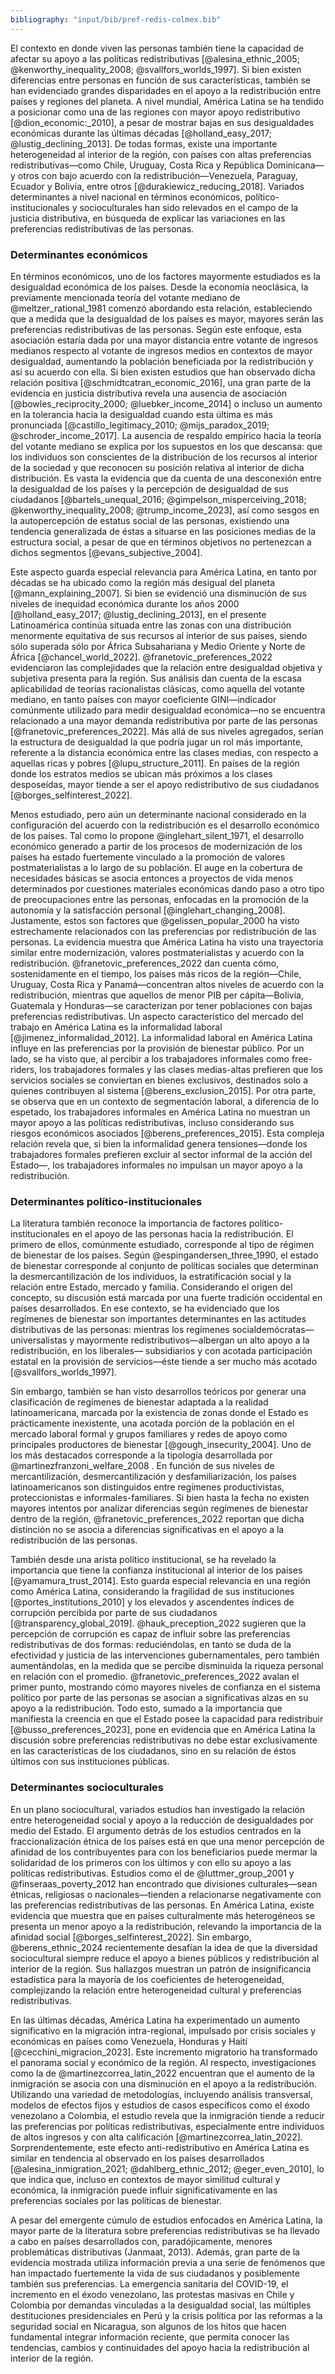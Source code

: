```yaml
---
bibliography: "input/bib/pref-redis-colmex.bib"
---
```


El contexto en donde viven las personas también tiene la capacidad de afectar su apoyo a las políticas redistributivas [@alesina_ethnic_2005; @kenworthy_inequality_2008; @svallfors_worlds_1997]. Si bien existen diferencias entre personas en función de sus características, también se han evidenciado grandes disparidades en el apoyo a la redistribución entre países y regiones del planeta. A nivel mundial, América Latina se ha tendido a posicionar como una de las regiones con mayor apoyo redistributivo [@dion_economic:_2010], a pesar de mostrar bajas en sus desigualdades económicas durante las últimas décadas [@holland_easy_2017; @lustig_declining_2013]. De todas formas, existe una importante heterogeneidad al interior de la región, con países con altas preferencias redistributivas—como Chile, Uruguay, Costa Rica y República Dominicana—y otros con bajo acuerdo con la redistribución—Venezuela, Paraguay, Ecuador y Bolivia, entre otros [@durakiewicz_reducing_2018]. Variados determinantes a nivel nacional en términos económicos, político-institucionales y socioculturales han sido relevados en el campo de la justicia distributiva, en búsqueda de explicar las variaciones en las preferencias redistributivas de las personas.

### Determinantes económicos

En términos económicos, uno de los factores mayormente estudiados es la desigualdad económica de los países. Desde la economía neoclásica, la previamente mencionada teoría del votante mediano de @meltzer_rational_1981 comenzó abordando esta relación, estableciendo que a medida que la desigualdad de los países es mayor, mayores serán las preferencias redistributivas de las personas. Según este enfoque, esta asociación estaría dada por una mayor distancia entre votante de ingresos medianos respecto al votante de ingresos medios en contextos de mayor desigualdad, aumentando la población beneficiada por la redistribución y así su acuerdo con ella. Si bien existen estudios que han observado dicha relación positiva [@schmidtcatran_economic_2016], una gran parte de la evidencia en justicia distributiva revela una ausencia de asociación [@bowles_reciprocity_2000; @luebker_income_2014] o incluso un aumento en la tolerancia hacia la desigualdad cuando esta última es más pronunciada [@castillo_legitimacy_2010; @mijs_paradox_2019; @schroder_income_2017]. La ausencia de respaldo empírico hacia la teoría del votante mediano se explica por los supuestos en los que descansa: que los individuos son conscientes de la distribución de los recursos al interior de la sociedad y que reconocen su posición relativa al interior de dicha distribución. Es vasta la evidencia que da cuenta de una desconexión entre la desigualdad de los países y la percepción de desigualdad de sus ciudadanos [@bartels_unequal_2016; @gimpelson_misperceiving_2018; @kenworthy_inequality_2008; @trump_income_2023], así como sesgos en la autopercepción de estatus social de las personas, existiendo una tendencia generalizada de éstas a situarse en las posiciones medias de la estructura social, a pesar de que en términos objetivos no pertenezcan a dichos segmentos [@evans_subjective_2004].

Este aspecto guarda especial relevancia para América Latina, en tanto por décadas se ha ubicado como la región más desigual del planeta [@mann_explaining_2007]. Si bien se evidenció una disminución de sus niveles de inequidad económica durante los años 2000 [@holland_easy_2017; @lustig_declining_2013], en el presente Latinoamérica continúa situada entre las zonas con una distribución menormente equitativa de sus recursos al interior de sus países, siendo sólo superada sólo por África Subsahariana y Medio Oriente y Norte de África [@chancel_world_2022]. @franetovic_preferences_2022 evidenciaron las complejidades que la relación entre desigualdad objetiva y subjetiva presenta para la región. Sus análisis dan cuenta de la escasa aplicabilidad de teorías racionalistas clásicas, como aquella del votante mediano, en tanto países con mayor coeficiente GINI—indicador comúnmente utilizado para medir desigualdad económica—no se encuentra relacionado a una mayor demanda redistributiva por parte de las personas [@franetovic_preferences_2022]. Más allá de sus niveles agregados, serían la estructura de desigualdad la que podría jugar un rol más importante, referente a la distancia económica entre las clases medias, con respecto a aquellas ricas y pobres [@lupu_structure_2011]. En países de la región donde los estratos medios se ubican más próximos a los clases desposeídas, mayor tiende a ser el apoyo redistributivo de sus ciudadanos [@borges_selfinterest_2022].

Menos estudiado, pero aún un determinante nacional considerado en la configuración del acuerdo con la redistribución es el desarrollo económico de los países. Tal como lo propone @inglehart_silent_1971, el desarrollo económico generado a partir de los procesos de modernización de los países ha estado fuertemente vinculado a la promoción de valores postmaterialistas a lo largo de su población. El auge en la cobertura de necesidades básicas se asocia entonces a proyectos de vida menos determinados por cuestiones materiales económicas dando paso a otro tipo de preocupaciones entre las personas, enfocadas en la promoción de la autonomía y la satisfacción personal [@inglehart_changing_2008]. Justamente, estos son factores que @gelissen_popular_2000 ha visto estrechamente relacionados con las preferencias por redistribución de las personas. La evidencia muestra que América Latina ha visto una trayectoria similar entre modernización, valores postmaterialistas y acuerdo con la redistribución. @franetovic_preferences_2022 dan cuenta cómo, sostenidamente en el tiempo, los países más ricos de la región—Chile, Uruguay, Costa Rica y Panamá—concentran altos niveles de acuerdo con la redistribución, mientras que aquellos de menor PIB per cápita—Bolivia, Guatemala y Honduras—se caracterizan por tener poblaciones con bajas preferencias redistributivas. Un aspecto característico del mercado del trabajo en América Latina es la informalidad laboral [@jimenez_informalidad_2012]. La informalidad laboral en América Latina influye en las preferencias por la provisión de bienestar público. Por un lado, se ha visto que, al percibir a los trabajadores informales como free-riders, los trabajadores formales y las clases medias-altas prefieren que los servicios sociales se conviertan en bienes exclusivos, destinados solo a quienes contribuyen al sistema [@berens_exclusion_2015]. Por otra parte, se observa que en un contexto de segmentación laboral, a diferencia de lo espetado, los trabajadores informales en América Latina no muestran un mayor apoyo a las políticas redistributivas, incluso considerando sus riesgos económicos asociados [@berens_preferences_2015]. Esta compleja relación revela que, si bien la informalidad genera tensiones—donde los trabajadores formales prefieren excluir al sector informal de la acción del Estado—, los trabajadores informales no impulsan un mayor apoyo a la redistribución.

### Determinantes político-institucionales

La literatura también reconoce la importancia de factores político-institucionales en el apoyo de las personas hacia la redistribución. El primero de ellos, comúnmente estudiado, corresponde al tipo de régimen de bienestar de los países. Según @espingandersen_three_1990, el estado de bienestar corresponde al conjunto de políticas sociales que determinan la desmercantilización de los individuos, la estratificación social y la relación entre Estado, mercado y familia. Considerando el origen del concepto, su discusión está marcada por una fuerte tradición occidental en países desarrollados. En ese contexto, se ha evidenciado que los regímenes de bienestar son importantes determinantes en las actitudes distributivas de las personas: mientras los regímenes socialdemócratas—universalistas y mayormente redistributivos—albergan un alto apoyo a la redistribución, en los liberales— subsidiarios y con acotada participación estatal en la provisión de servicios—éste tiende a ser mucho más acotado [@svallfors_worlds_1997].

Sin embargo, también se han visto desarrollos teóricos por generar una clasificación de regímenes de bienestar adaptada a la realidad latinoamericana, marcada por la existencia de zonas donde el Estado es prácticamente inexistente, una acotada porción de la población en el mercado laboral formal y grupos familiares y redes de apoyo como principales productores de bienestar [@gough_insecurity_2004]. Uno de los más destacados corresponde a la tipología desarrollada por @martinezfranzoni_welfare_2008 . En función de sus niveles de mercantilización, desmercantilización y desfamiliarización, los países latinoamericanos son distinguidos entre regímenes productivistas, proteccionistas e informales-familiares. Si bien hasta la fecha no existen mayores intentos por analizar diferencias según regímenes de bienestar dentro de la región, @franetovic_preferences_2022 reportan que dicha distinción no se asocia a diferencias significativas en el apoyo a la redistribución de las personas.

También desde una arista político institucional, se ha revelado la importancia que tiene la confianza institucional al interior de los países [@yamamura_trust_2014]. Esto guarda especial relevancia en una región como América Latina, considerando la fragilidad de sus instituciones [@portes_institutions_2010] y los elevados y ascendentes índices de corrupción percibida por parte de sus ciudadanos [@transparency_global_2019]. @hauk_preception_2022 sugieren que la percepción de corrupción es capaz de influir sobre las preferencias redistributivas de dos formas: reduciéndolas, en tanto se duda de la efectividad y justicia de las intervenciones gubernamentales, pero también aumentándolas, en la medida que se percibe disminuida la riqueza personal en relación con el promedio. @franetovic_preferences_2022 avalan el primer punto, mostrando cómo mayores niveles de confianza en el sistema político por parte de las personas se asocian a significativas alzas en su apoyo a la redistribución. Todo esto, sumado a la importancia que manifiesta la creencia en que el Estado posee la capacidad para redistribuir [@busso_preferences_2023], pone en evidencia que en América Latina la discusión sobre preferencias redistributivas no debe estar exclusivamente en las características de los ciudadanos, sino en su relación de éstos últimos con sus instituciones públicas.

### Determinantes socioculturales

En un plano sociocultural, variados estudios han investigado la relación entre heterogeneidad social y apoyo a la reducción de desigualdades por medio del Estado. El argumento detrás de los estudios centrados en la fraccionalización étnica de los países está en que una menor percepción de afinidad de los contribuyentes para con los beneficiarios puede mermar la solidaridad de los primeros con los últimos y con ello su apoyo a las políticas redistributivas. Estudios como el de @luttmer_group_2001 y @finseraas_poverty_2012 han encontrado que divisiones culturales—sean étnicas, religiosas o nacionales—tienden a relacionarse negativamente con las preferencias redistributivas de las personas. En América Latina, existe evidencia que muestra que en países culturalmente más heterogéneos se presenta un menor apoyo a la redistribución, relevando la importancia de la afinidad social [@borges_selfinterest_2022]. Sin embargo, @berens_ethnic_2024 recientemente desafían la idea de que la diversidad sociocultural siempre reduce el apoyo a bienes públicos y redistribución al interior de la región. Sus hallazgos muestran un patrón de insignificancia estadística para la mayoría de los coeficientes de heterogeneidad, complejizando la relación entre heterogeneidad cultural y preferencias redistributivas.

En las últimas décadas, América Latina ha experimentado un aumento significativo en la migración intra-regional, impulsado por crisis sociales y económicas en países como Venezuela, Honduras y Haití [@cecchini_migracion_2023]. Este incremento migratorio ha transformado el panorama social y económico de la región. Al respecto, investigaciones como la de @martinezcorrea_latin_2022 encuentran que el aumento de la inmigración se asocia con una disminución en el apoyo a la redistribución. Utilizando una variedad de metodologías, incluyendo análisis transversal, modelos de efectos fijos y estudios de casos específicos como el éxodo venezolano a Colombia, el estudio revela que la inmigración tiende a reducir las preferencias por políticas redistributivas, especialmente entre individuos de altos ingresos y con alta calificación [@martinezcorrea_latin_2022]. Sorprendentemente, este efecto anti-redistributivo en América Latina es similar en tendencia al observado en los países desarrollados [@alesina_inmigration_2021; @dahlberg_ethnic_2012; @eger_even_2010], lo que indica que, incluso en contextos de mayor similitud cultural y económica, la inmigración puede influir significativamente en las preferencias sociales por las políticas de bienestar.

A pesar del emergente cúmulo de estudios enfocados en América Latina, la mayor parte de la literatura sobre preferencias redistributivas se ha llevado a cabo en países desarrollados con, paradójicamente, menores problemáticas distributivas (Janmaat, 2013). Además, gran parte de la evidencia mostrada utiliza información previa a una serie de fenómenos que han impactado fuertemente la vida de sus ciudadanos y posiblemente también sus preferencias. La emergencia sanitaria del COVID-19, el incremento en el éxodo venezolano, las protestas masivas en Chile y Colombia por demandas vinculadas a la desigualdad social, las múltiples destituciones presidenciales en Perú y la crisis política por las reformas a la seguridad social en Nicaragua, son algunos de los hitos que hacen fundamental integrar información reciente, que permita conocer las tendencias, cambios y continuidades del apoyo hacia la redistribución al interior de la región. 
